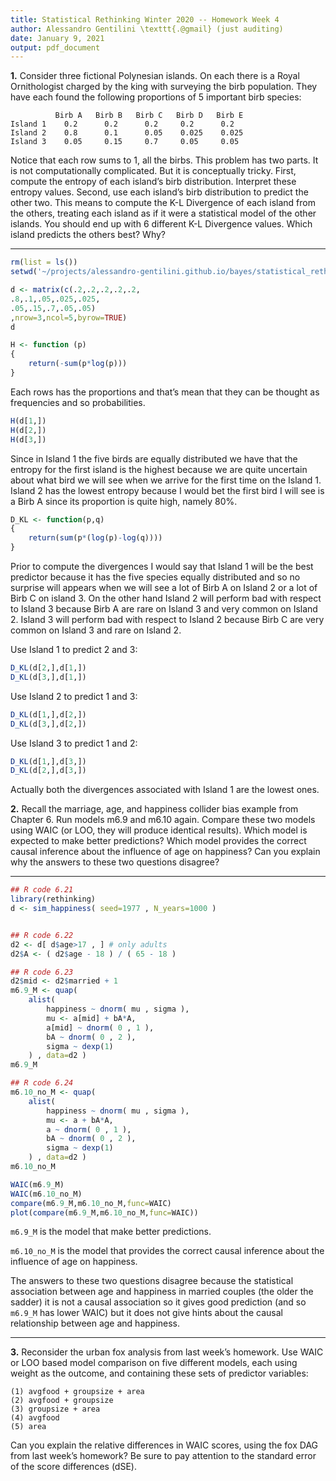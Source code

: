 ```yaml
---
title: Statistical Rethinking Winter 2020 -- Homework Week 4
author: Alessandro Gentilini \texttt{.@gmail} (just auditing)
date: January 9, 2021
output: pdf_document
---
```


**1.** Consider three fictional Polynesian islands. On each there is a Royal Ornithologist charged by the king with surveying the birb population. They
have each found the following proportions of 5 important birb species:

              Birb A   Birb B   Birb C   Birb D   Birb E
    Island 1    0.2      0.2      0.2     0.2      0.2
    Island 2    0.8      0.1      0.05    0.025    0.025
    Island 3    0.05     0.15     0.7     0.05     0.05

Notice that each row sums to 1, all the birbs. This problem has two parts. It
is not computationally complicated. But it is conceptually tricky.
First, compute the entropy of each island’s birb distribution. Interpret
these entropy values.
Second, use each island’s birb distribution to predict the other two. This
means to compute the K-L Divergence of each island from the others, treating each island as if it were a statistical model of the other islands. You should
end up with 6 different K-L Divergence values. Which island predicts the
others best? Why?

***

```r
rm(list = ls())
setwd('~/projects/alessandro-gentilini.github.io/bayes/statistical_rethinking_2020/')
```

```r
d <- matrix(c(.2,.2,.2,.2,.2,
.8,.1,.05,.025,.025,
.05,.15,.7,.05,.05)
,nrow=3,ncol=5,byrow=TRUE)
d
```

```r
H <- function (p)
{
    return(-sum(p*log(p)))
}
```
Each rows has the proportions and that's mean that they
can be thought as frequencies and so probabilities.

```r
H(d[1,])
H(d[2,])
H(d[3,])
```

Since in Island 1 the five birds are equally distributed 
we have that the entropy for the first island is the highest
because we are quite uncertain about what bird we will see
when we arrive for the first time on the Island 1.
Island 2 has the lowest entropy because I would bet the first
bird I will see is a Birb A since its proportion is quite
high, namely 80%.

```r
D_KL <- function(p,q)
{
    return(sum(p*(log(p)-log(q))))
}
```

Prior to compute the divergences I would say that Island 1 will
be the best predictor because it has the five species
equally distributed and so no surprise will appears when we
will see a lot of Birb A on Island 2 or a lot of Birb C on
island 3. 
On the other hand Island 2 will perform bad with respect to
Island 3 because Birb A are rare on Island 3 and
very common on Island 2.
Island 3 will perform bad with respect to
Island 2 because Birb C are very common on Island 3 and
rare on Island 2.

Use Island 1 to predict 2 and 3:
```r
D_KL(d[2,],d[1,])
D_KL(d[3,],d[1,])
```

Use Island 2 to predict 1 and 3:
```r
D_KL(d[1,],d[2,])
D_KL(d[3,],d[2,])
```

Use Island 3 to predict 1 and 2:
```r
D_KL(d[1,],d[3,])
D_KL(d[2,],d[3,])
```

Actually both the divergences associated with Island 1 are the lowest ones.


**2.** Recall the marriage, age, and happiness collider bias example from Chapter 6. 
Run models m6.9 and m6.10 again. Compare these two models using
WAIC (or LOO, they will produce identical results).
Which model is expected to make better predictions? 
Which model provides the correct causal inference about the influence of age on happiness?
Can you explain why the answers to these two questions disagree?

***

```r
## R code 6.21
library(rethinking)
d <- sim_happiness( seed=1977 , N_years=1000 )


## R code 6.22
d2 <- d[ d$age>17 , ] # only adults
d2$A <- ( d2$age - 18 ) / ( 65 - 18 )

## R code 6.23
d2$mid <- d2$married + 1
m6.9_M <- quap(
    alist(
        happiness ~ dnorm( mu , sigma ),
        mu <- a[mid] + bA*A,
        a[mid] ~ dnorm( 0 , 1 ),
        bA ~ dnorm( 0 , 2 ),
        sigma ~ dexp(1)
    ) , data=d2 )
m6.9_M

## R code 6.24
m6.10_no_M <- quap(
    alist(
        happiness ~ dnorm( mu , sigma ),
        mu <- a + bA*A,
        a ~ dnorm( 0 , 1 ),
        bA ~ dnorm( 0 , 2 ),
        sigma ~ dexp(1)
    ) , data=d2 )
m6.10_no_M
```

```r
WAIC(m6.9_M)
WAIC(m6.10_no_M)
compare(m6.9_M,m6.10_no_M,func=WAIC)
plot(compare(m6.9_M,m6.10_no_M,func=WAIC))
```

`m6.9_M` is the model that make better predictions.

`m6.10_no_M` is the model that provides the correct causal inference about the influence of age on happiness.

The answers to these two questions disagree because the statistical association between age and happiness in
married couples (the older the sadder) it is not a causal association so it gives good prediction (and so
`m6.9_M` has lower WAIC) but it does not give hints about the causal relationship between age and happiness.



***

**3.** Reconsider the urban fox analysis from last week’s homework. Use WAIC
or LOO based model comparison on five different models, each using weight
as the outcome, and containing these sets of predictor variables:

    (1) avgfood + groupsize + area
    (2) avgfood + groupsize
    (3) groupsize + area
    (4) avgfood
    (5) area

Can you explain the relative differences in WAIC scores, using the fox DAG
from last week’s homework? Be sure to pay attention to the standard error
of the score differences (dSE).